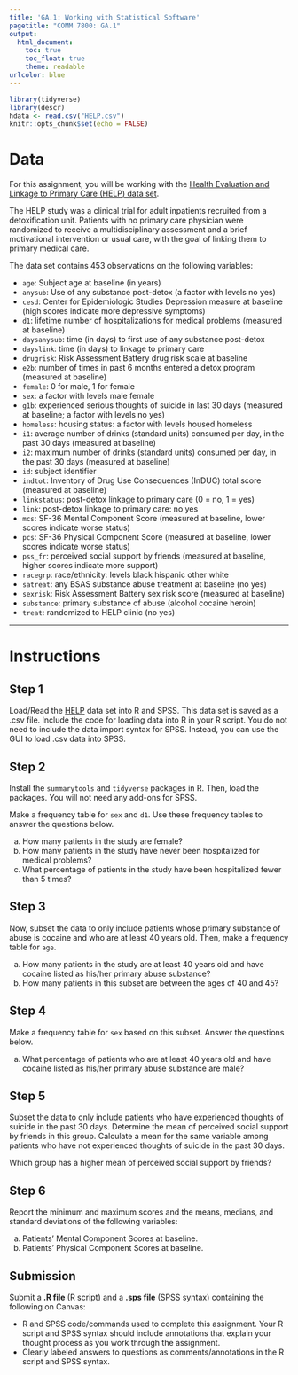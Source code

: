 ```yaml
---
title: 'GA.1: Working with Statistical Software'
pagetitle: "COMM 7800: GA.1"
output:
  html_document:
    toc: true
    toc_float: true
    theme: readable
urlcolor: blue
---
```


```r
library(tidyverse)
library(descr)
hdata <- read.csv("HELP.csv")
knitr::opts_chunk$set(echo = FALSE)
```

# Data

For this assignment, you will be working with the [Health Evaluation and Linkage to Primary Care (HELP) data set](https://utah.instructure.com/files/117538823/download?download_frd=1).

The HELP study was a clinical trial for adult inpatients recruited from a detoxification unit. Patients with no primary care physician were randomized to receive a multidisciplinary assessment and a brief motivational intervention or usual care, with the goal of linking them to primary medical care.

The data set contains 453 observations on the following variables:

* `age`: Subject age at baseline (in years)
* `anysub`: Use of any substance post-detox (a factor with levels no yes)
* `cesd`: Center for Epidemiologic Studies Depression measure at baseline (high scores indicate more depressive symptoms)
* `d1`: lifetime number of hospitalizations for medical problems (measured at baseline)
* `daysanysub`: time (in days) to first use of any substance post-detox
* `dayslink`: time (in days) to linkage to primary care
* `drugrisk`: Risk Assessment Battery drug risk scale at baseline
* `e2b`: number of times in past 6 months entered a detox program (measured at baseline)
* `female`: 0 for male, 1 for female
* `sex`: a factor with levels male female
* `g1b`: experienced serious thoughts of suicide in last 30 days (measured at baseline; a factor with levels no yes)
* `homeless`: housing status: a factor with levels housed homeless
* `i1`: average number of drinks (standard units) consumed per day, in the past 30 days (measured at baseline)
* `i2`: maximum number of drinks (standard units) consumed per day, in the past 30 days (measured at baseline)
* `id`: subject identifier
* `indtot`: Inventory of Drug Use Consequences (InDUC) total score (measured at baseline)
* `linkstatus`: post-detox linkage to primary care (0 = no, 1 = yes)
* `link`: post-detox linkage to primary care: no yes
* `mcs`: SF-36 Mental Component Score (measured at baseline, lower scores indicate worse status)
* `pcs`: SF-36 Physical Component Score (measured at baseline, lower scores indicate worse status)
* `pss_fr`: perceived social support by friends (measured at baseline, higher scores indicate more support)
* `racegrp`: race/ethnicity: levels black hispanic other white
* `satreat`: any BSAS substance abuse treatment at baseline (no yes)
* `sexrisk`: Risk Assessment Battery sex risk score (measured at baseline)
* `substance`: primary substance of abuse (alcohol cocaine heroin)
* `treat`: randomized to HELP clinic (no yes)

---

# Instructions

## Step 1

Load/Read the [HELP](https://utah.instructure.com/files/117538823/download?download_frd=1 %>% ) data set into R and SPSS. This data set is saved as a .csv file. Include the code for loading data into R in your R script. You do not need to include the data import syntax for SPSS. Instead, you can use the GUI to load .csv data into SPSS.


## Step 2

Install the `summarytools` and `tidyverse` packages in R. Then, load the packages. You will not need any add-ons for SPSS.

Make a frequency table for `sex` and `d1`. Use these frequency tables to answer the questions below.

a. How many patients in the study are female?
b. How many patients in the study have never been hospitalized for medical problems?
c. What percentage of patients in the study have been hospitalized fewer than 5 times?


## Step 3

Now, subset the data to only include patients whose primary substance of abuse is cocaine and who are at least 40 years old. Then, make a frequency table for `age`.

a. How many patients in the study are at least 40 years old and have cocaine listed as his/her primary abuse substance?
b. How many patients in this subset are between the ages of 40 and 45?


## Step 4 
Make a frequency table for `sex` based on this subset. Answer the questions below.

a. What percentage of patients who are at least 40 years old and have cocaine listed as his/her primary abuse substance are male?


## Step 5
Subset the data to only include patients who have experienced thoughts of suicide in the past 30 days. Determine the mean of perceived social support by friends in this group. Calculate a mean for the same variable among patients who have not experienced thoughts of suicide in the past 30 days.

Which group has a higher mean of perceived social support by friends?


## Step 6
Report the minimum and maximum scores and the means, medians, and standard deviations of the following variables:

a. Patients' Mental Component Scores at baseline.
b. Patients' Physical Component Scores at baseline.


## Submission
Submit a **.R file** (R script) and a **.sps file** (SPSS syntax) containing the following on Canvas:

- R and SPSS code/commands used to complete this assignment. Your R script and SPSS syntax should include annotations that explain your thought process as you work through the assignment.
- Clearly labeled answers to questions as comments/annotations in the R script and SPSS syntax.
